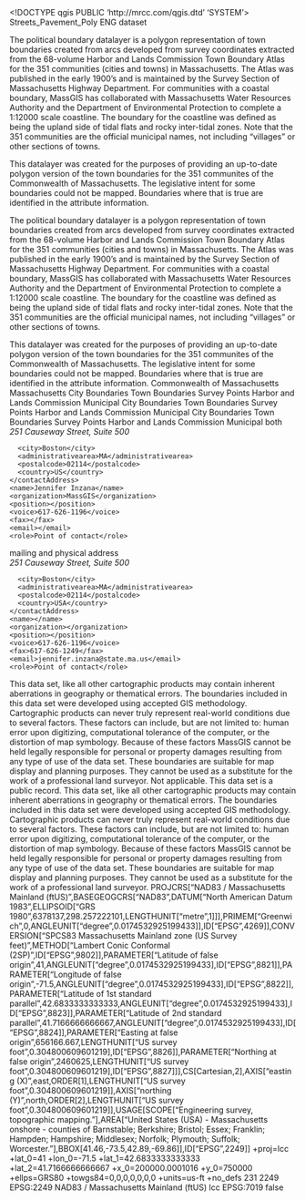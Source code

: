 <!DOCTYPE qgis PUBLIC 'http://mrcc.com/qgis.dtd' 'SYSTEM'>
<qgis version="3.20.1-Odense">
  <identifier>Streets_Pavement_Poly</identifier>
  <parentidentifier></parentidentifier>
  <language>ENG</language>
  <type>dataset</type>
  <title>Massachusetts Town Boundaries</title>
  <abstract>The political boundary datalayer is a polygon representation of town boundaries created from arcs developed from survey coordinates extracted from the 68-volume Harbor and Lands Commission Town Boundary Atlas for the 351 communities (cities and towns) in Massachusetts. The Atlas was published in the early 1900's and is maintained by the Survey Section of Massachusetts Highway Department. For communities with a coastal boundary, MassGIS has collaborated with Massachusetts Water Resources Authority and the Department of Environmental Protection to complete a 1:12000 scale coastline. The boundary for the coastline was defined as being the upland side of tidal flats and rocky inter-tidal zones. Note that the 351 communities are the official municipal names, not including "villages" or other sections of towns.

This datalayer was created for the purposes of providing an up-to-date polygon version of the town boundaries for the 351 communites of the Commonwealth of Massachusetts. The legislative intent for some boundaries could not be mapped. Boundaries where that is true are identified in the attribute information.

The political boundary datalayer is a polygon representation of town boundaries created from arcs developed from survey coordinates extracted from the 68-volume Harbor and Lands Commission Town Boundary Atlas for the 351 communities (cities and towns) in Massachusetts. The Atlas was published in the early 1900's and is maintained by the Survey Section of Massachusetts Highway Department. For communities with a coastal boundary, MassGIS has collaborated with Massachusetts Water Resources Authority and the Department of Environmental Protection to complete a 1:12000 scale coastline. The boundary for the coastline was defined as being the upland side of tidal flats and rocky inter-tidal zones. Note that the 351 communities are the official municipal names, not including "villages" or other sections of towns.

This datalayer was created for the purposes of providing an up-to-date polygon version of the town boundaries for the 351 communites of the Commonwealth of Massachusetts. The legislative intent for some boundaries could not be mapped. Boundaries where that is true are identified in the attribute information.</abstract>
  <keywords vocabulary="Search keys">
    <keyword>Commonwealth of Massachusetts</keyword>
    <keyword>Massachusetts</keyword>
    <keyword>City Boundaries</keyword>
    <keyword>Town Boundaries</keyword>
    <keyword>Survey Points</keyword>
    <keyword>Harbor and Lands Commission</keyword>
    <keyword>Municipal</keyword>
  </keywords>
  <keywords vocabulary="gmd:topicCategory">
    <keyword>City Boundaries</keyword>
    <keyword>Town Boundaries</keyword>
    <keyword>Survey Points</keyword>
    <keyword>Harbor and Lands Commission</keyword>
    <keyword>Municipal</keyword>
    <keyword>City Boundaries</keyword>
    <keyword> Town Boundaries</keyword>
    <keyword>  Survey Points</keyword>
    <keyword> Harbor and Lands Commission</keyword>
    <keyword> Municipal</keyword>
  </keywords>
  <contact>
    <contactAddress>
      <type>both</type>
      <address>251 Causeway Street, Suite 500</address>
      <city>Boston</city>
      <administrativearea>MA</administrativearea>
      <postalcode>02114</postalcode>
      <country>US</country>
    </contactAddress>
    <name>Jennifer Inzana</name>
    <organization>MassGIS</organization>
    <position></position>
    <voice>617-626-1196</voice>
    <fax></fax>
    <email></email>
    <role>Point of contact</role>
  </contact>
  <contact>
    <contactAddress>
      <type>mailing and physical address</type>
      <address>251 Causeway Street, Suite 500</address>
      <city>Boston</city>
      <administrativearea>MA</administrativearea>
      <postalcode>02114</postalcode>
      <country>USA</country>
    </contactAddress>
    <name></name>
    <organization></organization>
    <position></position>
    <voice>617-626-1196</voice>
    <fax>617-626-1249</fax>
    <email>jennifer.inzana@state.ma.us</email>
    <role>Point of contact</role>
  </contact>
  <links/>
  <fees></fees>
  <constraints type="Limitations of use">This data set, like all other cartographic products may contain inherent aberrations in geography or thematical errors. The boundaries included in this data set were developed using accepted GIS methodology. Cartographic products can never truly represent real-world conditions due to several factors. These factors can include, but are not limited to: human error upon digitizing, computational tolerance of the computer, or the distortion of map symbology. Because of these factors MassGIS cannot be held legally responsible for personal or property damages resulting from any type of use of the data set. These boundaries are suitable for map display and planning purposes. They cannot be used as a substitute for the work of a professional land surveyor.</constraints>
  <constraints type="Access">Not applicable. This data set is a public record.</constraints>
  <rights>This data set, like all other cartographic products may contain inherent aberrations in geography or thematical errors. The boundaries included in this data set were developed using accepted GIS methodology. Cartographic products can never truly represent real-world conditions due to several factors. These factors can include, but are not limited to: human error upon digitizing, computational tolerance of the computer, or the distortion of map symbology. Because of these factors MassGIS cannot be held legally responsible for personal or property damages resulting from any type of use of the data set. These boundaries are suitable for map display and planning purposes. They cannot be used as a substitute for the work of a professional land surveyor.</rights>
  <encoding></encoding>
  <crs>
    <spatialrefsys>
      <wkt>PROJCRS["NAD83 / Massachusetts Mainland (ftUS)",BASEGEOGCRS["NAD83",DATUM["North American Datum 1983",ELLIPSOID["GRS 1980",6378137,298.257222101,LENGTHUNIT["metre",1]]],PRIMEM["Greenwich",0,ANGLEUNIT["degree",0.0174532925199433]],ID["EPSG",4269]],CONVERSION["SPCS83 Massachusetts Mainland zone (US Survey feet)",METHOD["Lambert Conic Conformal (2SP)",ID["EPSG",9802]],PARAMETER["Latitude of false origin",41,ANGLEUNIT["degree",0.0174532925199433],ID["EPSG",8821]],PARAMETER["Longitude of false origin",-71.5,ANGLEUNIT["degree",0.0174532925199433],ID["EPSG",8822]],PARAMETER["Latitude of 1st standard parallel",42.6833333333333,ANGLEUNIT["degree",0.0174532925199433],ID["EPSG",8823]],PARAMETER["Latitude of 2nd standard parallel",41.7166666666667,ANGLEUNIT["degree",0.0174532925199433],ID["EPSG",8824]],PARAMETER["Easting at false origin",656166.667,LENGTHUNIT["US survey foot",0.304800609601219],ID["EPSG",8826]],PARAMETER["Northing at false origin",2460625,LENGTHUNIT["US survey foot",0.304800609601219],ID["EPSG",8827]]],CS[Cartesian,2],AXIS["easting (X)",east,ORDER[1],LENGTHUNIT["US survey foot",0.304800609601219]],AXIS["northing (Y)",north,ORDER[2],LENGTHUNIT["US survey foot",0.304800609601219]],USAGE[SCOPE["Engineering survey, topographic mapping."],AREA["United States (USA) - Massachusetts onshore - counties of Barnstable; Berkshire; Bristol; Essex; Franklin; Hampden; Hampshire; Middlesex; Norfolk; Plymouth; Suffolk; Worcester."],BBOX[41.46,-73.5,42.89,-69.86]],ID["EPSG",2249]]</wkt>
      <proj4>+proj=lcc +lat_0=41 +lon_0=-71.5 +lat_1=42.6833333333333 +lat_2=41.7166666666667 +x_0=200000.0001016 +y_0=750000 +ellps=GRS80 +towgs84=0,0,0,0,0,0,0 +units=us-ft +no_defs</proj4>
      <srsid>231</srsid>
      <srid>2249</srid>
      <authid>EPSG:2249</authid>
      <description>NAD83 / Massachusetts Mainland (ftUS)</description>
      <projectionacronym>lcc</projectionacronym>
      <ellipsoidacronym>EPSG:7019</ellipsoidacronym>
      <geographicflag>false</geographicflag>
    </spatialrefsys>
  </crs>
  <extent>
    <spatial miny="0" crs="EPSG:2249" maxx="0" maxy="0" dimensions="2" minx="0" maxz="0" minz="0"/>
    <temporal>
      <period>
        <start></start>
        <end></end>
      </period>
    </temporal>
  </extent>
</qgis>
